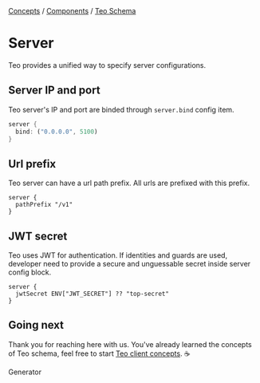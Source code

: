 
<div className="breadcrumbs">
  <span className="breadcrumb">
    <a href="/concepts">Concepts</a>
  </span>
  <span> / </span>
  <span className="breadcrumb">
    <a href="/concepts/components">Components</a>
  </span>
  <span> / </span>
  <span className="breadcrumb">
    <a href="/concepts/components/teo-schema">Teo Schema</a>
  </span>
</div>

# Server

Teo provides a unified way to specify server configurations.

## Server IP and port

Teo server's IP and port are binded through `server.bind` config item.

```rust showLineNumbers
server {
  bind: ("0.0.0.0", 5100)
}
```

## Url prefix

Teo server can have a url path prefix. All urls are prefixed with this prefix.

```teo showLineNumbers
server {
  pathPrefix "/v1"
}
```

## JWT secret

Teo uses JWT for authentication. If identities and guards are used, developer
need to provide a secure and unguessable secret inside server config block.

```teo showLineNumbers
server {
  jwtSecret ENV["JWT_SECRET"] ?? "top-secret"
}
```

## Going next

Thank you for reaching here with us. You've already learned the concepts of Teo
schema, feel free to start
[Teo client concepts](/concepts/components/teo-client). ☕️

<PrevNext>
  <PrevArticle href="/concepts/components/teo-schema/generator">Generator</PrevArticle>
</PrevNext>
